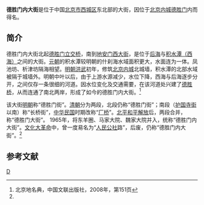 {{Coord|39.94402|116.37338|type:landmark_region:CN-11_source:GoogleMaps|display=title}}
{{Infobox China Road
|路牌类型 = Beijing
|道路方向 = NS
|中文道路名称 = 德胜门内大街
|道路名称拼音 = DESHENGMENNEI DAJIE
|图片 = File:2014.08.17.154004 Deshengmen Inner Street Xicheng Beijing.jpg
|图片说明 = 
|道路属性 = 城市主干道
|道路总长度 = 
|车速限制 = 
|行车线数量 = 
|所在地区 = [[北京市|北京市]][[西城区|西城区]]
|起点 = [[德胜门桥|德胜门桥]]（[[德胜门_(北京)|德胜门]]）
|终点 = [[地安门西大街|地安门西大街]]
|路段主要建筑 = [[德胜桥|德胜桥]]
}}

'''德胜门内大街'''是位于中国[[北京市|北京市]][[西城区|西城区]]东北部的大街，因位于[[北京内城|北京内城]][[德胜门_(北京)|德胜门]]内而得名。

==简介==
德胜门内大街北起[[德胜门桥|德胜门立交桥]]，南到[[地安门西大街|地安门西大街]]，是位于[[什刹海|后海]]与[[什刹海|积水潭（西海）]]之间的大街。[[元朝|元朝]]的积水潭较明朝的什刹海水域面积更大，水面连为一体。凤池坊、析津坊隔海相望。[[明朝|明朝]][[洪武|洪武]]初年，修筑[[北京内城|北京内城]]北城墙，积水潭的北部水域被隔于城墙外。明朝中叶以后，由于上游水源减少，水位下降，西海与后海逐步分开，之间仅存一条很细的河道。因水位变化及交通需要，在该河道处兴建了[[德胜桥|德胜桥]]，从而连通了南北两岸，形成了如今的德胜门内大街。<ref name=bjdmd>北京地名典，中国文联出版社，2008年，第151页</ref>

该大街[[明朝|明朝]]称“德胜门街”。[[清朝|清朝]]分为两段，北段仍称“德胜门街”；南段（[[护国寺街|护国寺街]]以南）称“长桥街”，[[中华民国|中华民国]]时期改称“[[厂桥|厂桥]]”。[[北平和平解放|北平和平解放]]后，两段合并，称“德胜门大街”。 1965年，将东羊圈、马家大院、魏家大院并入，统称“德胜门内大街”。[[文化大革命|文化大革命]]中，曾一度易名为“[[人民公社|人民公社]]路”，后废，仍称“德胜门内大街”。<ref name=bjdmd/>

==参考文献==
{{Commonscat|Deshengmennei Dajie}}
{{reflist}}

[[Category:西城区道路|D]]